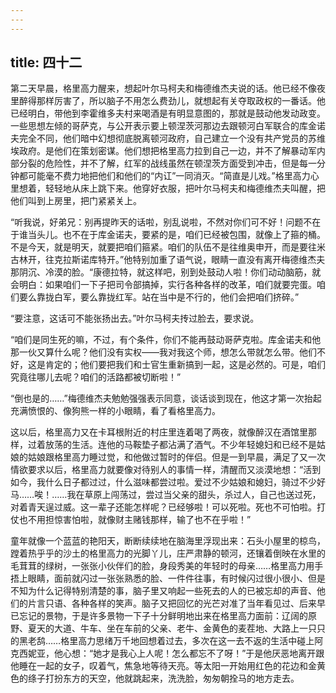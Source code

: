 ```yaml
---
---
---
```

title: 四十二
---




第二天早晨，格里高力醒来，想起叶尔马柯夫和梅德维杰夫说的话。他已经不像夜里醉得那样厉害了，所以脑子不用怎么费劲儿，就想起有关夺取政权的一番话。他已经明白，带他到李霍维多夫村来喝酒是有明显意图的，那就是鼓动他发动政变。一些思想左倾的哥萨克，与公开表示要上顿涅茨河那边去跟顿河白军联合的库金诺夫完全不同，他们暗中幻想彻底脱离顿河政府，自己建立一个没有共产党员的苏维埃政府。是他们在策划密谋。他们想把格里高力拉到自己一边，并不了解暴动军内部分裂的危险性，并不了解，红军的战线虽然在顿涅茨方面受到冲击，但是每一分钟都可能毫不费力地把他们和他们的“内讧”一同消灭。“简直是儿戏。”格里高力心里想着，轻轻地从床上跳下来。他穿好衣服，把叶尔马柯夫和梅德维杰夫叫醒，把他们叫到上房里，把门紧紧关上。

“听我说，好弟兄：别再提昨天的话啦，别乱说啦，不然对你们可不好！问题不在于谁当头儿。也不在于库金诺夫，要紧的是，咱们已经被包围，就像上了箍的桶。不是今天，就是明天，就要把咱们箍紧。咱们的队伍不是往维奥申开，而是要往米古林开，往克拉斯诺库特开。”他特别加重了语气说，眼睛一直没有离开梅德维杰夫那阴沉、冷漠的脸。“康德拉特，就这样吧，别到处鼓动人啦！你们动动脑筋，就会明白：如果咱们一下子把司令部搞掉，实行各种各样的改革，咱们就要完蛋。咱们要么靠拢白军，要么靠拢红军。站在当中是不行的，他们会把咱们挤碎。”

“要注意，这话可不能张扬出去。”叶尔马柯夫抟过脸去，要求说。

“咱们是同生死的嘛，不过，有个条件，你们不能再鼓动哥萨克啦。库金诺夫和他那一伙又算什么呢？他们没有实权——我对我这个师，想怎么带就怎么带。他们不好，这是肯定的；他们要把我们和士官生重新搞到一起，这是必然的。可是，咱们究竟往哪儿去呢？咱们的活路都被切断啦！”

“倒也是的……”梅德维杰夫勉勉强强表示同意，谈话谈到现在，他这才第一次抬起充满愤恨的、像狗熊一样的小眼睛，看了看格里高力。

这以后，格里高力又在卡耳根附近的村庄里连着喝了两夜，就像醉汉在酒馆里那样，过着放荡的生活。连他的马鞍垫子都沾满了酒气。不少年轻媳妇和已经不是姑娘的姑娘跟格里高力睡过觉，和他做过暂时的伴侣。但是一到早晨，满足了又一次情欲要求以后，格里高力就要像对待别人的事情一样，清醒而又淡漠地想：“活到如今，我什么日子都过过，什么滋味都尝过啦。爱过不少姑娘和媳妇，骑过不少好马……唉！……我在草原上闯荡过，尝过当父亲的甜头，杀过人，自己也送过死，对着青天逞过威。这一辈子还能怎样呢？已经够啦！可以死啦。死也不可怕啦。打仗也不用担惊害怕啦，就像财主赌钱那样，输了也不在乎啦！”

童年就像一个蓝蓝的艳阳天，断断续续地在脑海里浮现出来：石头小屋里的椋鸟，蹚着热乎乎的沙土的格里高力的光脚丫儿，庄严肃静的顿河，还镶着倒映在水里的毛茸茸的绿树，一张张小伙伴们的脸，身段秀美的年轻时的母亲……格里高力用手捂上眼睛，面前就闪过一张张熟悉的脸、一件件往事，有时候闪过很小很小、但是不知为什么记得特别清楚的事，脑子里又响起一些死去的人的已被忘却的声音、他们的片言只语、各种各样的笑声。脑子又把回忆的光芒对准了当年看见过、后来早已忘记的景物，于是许多景物一下子十分鲜明地出来在格里高力面前：辽阔的原野、夏天的大道、牛车、坐在车前的父亲、老牛、金黄色的麦茬地、大路上一只只的黑老鸹……格里高力思绪万千地回想着过去，多次在这一去不返的生活中碰上阿克西妮亚，他心想：“她才是我心上人呢！怎么都忘不了呀！”于是他厌恶地离开跟他睡在一起的女子，叹着气，焦急地等待天亮。等太阳一开始用红色的花边和金黄色的绦子打扮东方的天空，他就跳起来，洗洗脸，匆匆朝拴马的地方走去。